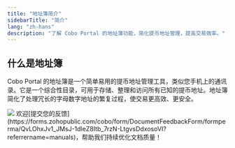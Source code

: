 ```yaml
---
title: "地址簿简介"
sidebarTitle: "简介"
lang: "zh-hans"
description: "了解 Cobo Portal 的地址簿功能，简化提币地址管理，提高交易效率。"
---
```


## 什么是地址簿

Cobo Portal 的地址簿是一个简单易用的提币地址管理工具，类似您手机上的通讯录。它是一个综合性目录，可用于存储、整理和访问所有已知的提币地址。地址簿简化了处理冗长的字母数字地址的繁复过程，使交易更高效、更安全。

<img src="/cn/images/address-book/what-is-address-book.png" className="screenshot_full_screen"/>
<Tip>欢迎[提交您的反馈](https://forms.zohopublic.com/cobo/form/DocumentFeedbackForm/formperma/QvLOhxJv1_JMsJ-1dleZ8Itb_7rzN-LtgvsDdxosoVI?referrername=manuals)，帮助我们持续优化文档质量！</Tip>